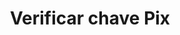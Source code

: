 ---
title: "Verificar chave Pix"
openapi: "GET /plants"
description: "Fluxo de verificação de cadastro de chave Pix"
---